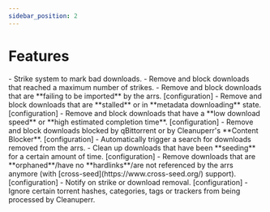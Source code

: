 ```yaml
---
sidebar_position: 2
---
```



# Features

<div style={{ fontSize: '1.2rem' }}>
    - Strike system to mark bad downloads.
    - Remove and block downloads that reached a maximum number of strikes.
    - Remove and block downloads that are **failing to be imported** by the arrs. <Link to="/docs/configuration/queue-cleaner/import-failed">[configuration]</Link>
    - Remove and block downloads that are **stalled** or in **metadata downloading** state. <Link to="/docs/configuration/queue-cleaner/stalled">[configuration]</Link>
    - Remove and block downloads that have a **low download speed** or **high estimated completion time**. <Link to="/docs/configuration/queue-cleaner/slow">[configuration]</Link>
    - Remove and block downloads blocked by qBittorrent or by Cleanuperr's **Content Blocker**. <Link to="/docs/configuration/content-blocker/general">[configuration]</Link>
    - Automatically trigger a search for downloads removed from the arrs.
    - Clean up downloads that have been **seeding** for a certain amount of time. <Link to="/docs/configuration/download-cleaner/seeding">[configuration]</Link>
    - Remove downloads that are **orphaned**/have no **hardlinks**/are not referenced by the arrs anymore (with [cross-seed](https://www.cross-seed.org/) support). <Link to="/docs/configuration/download-cleaner/hardlinks">[configuration]</Link>
    - Notify on strike or download removal. <Link to="/docs/category/notifications">[configuration]</Link>
    - Ignore certain torrent hashes, categories, tags or trackers from being processed by Cleanuperr.
</div>